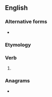 ==English==

===Alternative forms===
* {{l|en|hear'st}} {{qualifier|obsolete}}

===Etymology===
{{suffix|en|hear|est}}

===Verb===
{{head|en|verb form}}

# {{en-archaic second-person singular of|hear}}

===Anagrams===
* {{anagrams|en|a=aeehrst|Heaters|Theresa|aethers|ash tree|eraseth|heartes|heaters|reheats|seareth|sethera|thereas|æthers}}